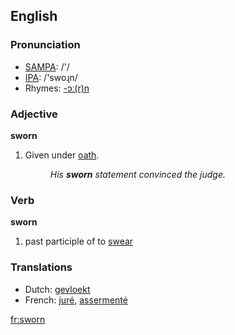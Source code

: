 ==English==

===Pronunciation===
*[[w:SAMPA|SAMPA]]: /'/
*[[w:IPA|IPA]]: /'swoɻn/
*Rhymes: [[Rhymes:English:-ɔː(r)n|-ɔː(r)n]]

===Adjective===
'''sworn'''

#Given under [[oath]].
#:''His '''sworn''' statement convinced the judge.''


===Verb===
'''sworn'''

# past participle of to [[swear]]

===Translations===
*Dutch: [[gevloekt]]
*French: [[juré]], [[assermenté]]

[[fr:sworn]]